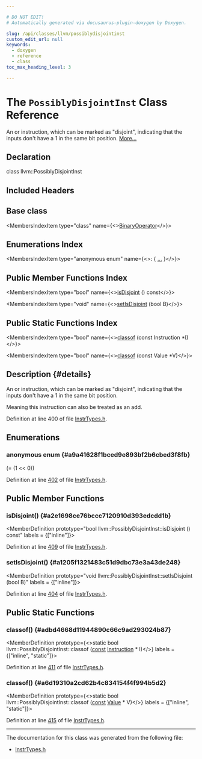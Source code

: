 ```yaml
---

# DO NOT EDIT!
# Automatically generated via docusaurus-plugin-doxygen by Doxygen.

slug: /api/classes/llvm/possiblydisjointinst
custom_edit_url: null
keywords:
  - doxygen
  - reference
  - class
toc_max_heading_level: 3

---
```





# The `PossiblyDisjointInst` Class Reference

<DoxygenPage pluginConfig={pluginConfig}>

An or instruction, which can be marked as &quot;disjoint&quot;, indicating that the inputs don&#39;t have a 1 in the same bit position. <a href="#details">More...</a>

## Declaration

<CodeBlock>class llvm::PossiblyDisjointInst</CodeBlock>

## Included Headers

<IncludesList>
<IncludesListItem
  filePath="llvm/IR/InstrTypes.h"
  permalink="/docs/api/files/include/include/llvm/include/llvm/ir/instrtypes-h"
  isLocal="true" />
</IncludesList>

## Base class

<MembersIndex>

<MembersIndexItem
  type="class"
  name={<><a href="/docs/api/classes/llvm/binaryoperator">BinaryOperator</a></>}>
</MembersIndexItem>

</MembersIndex>

## Enumerations Index

<MembersIndex>

<MembersIndexItem
  type="anonymous enum"
  name={<>:  &#123; <a href="#a9a41628f1bced9e893bf2b6cbed3f8fb">...</a> &#125;</>}>
</MembersIndexItem>

</MembersIndex>

## Public Member Functions Index

<MembersIndex>

<MembersIndexItem
  type="bool"
  name={<><a href="#a2e1698ce76bccc7120910d393edcdd1b">isDisjoint</a> () const</>}>
</MembersIndexItem>

<MembersIndexItem
  type="void"
  name={<><a href="#a1205f1321483c51d9dbc73e3a43de248">setIsDisjoint</a> (bool B)</>}>
</MembersIndexItem>

</MembersIndex>

## Public Static Functions Index

<MembersIndex>

<MembersIndexItem
  type="bool"
  name={<><a href="#adbd4668d11944890c66c9ad293024b87">classof</a> (const Instruction &#42;I)</>}>
</MembersIndexItem>

<MembersIndexItem
  type="bool"
  name={<><a href="#a6d19310a2cd62b4c834154f4f994b5d2">classof</a> (const Value &#42;V)</>}>
</MembersIndexItem>

</MembersIndex>

## Description {#details}

An or instruction, which can be marked as &quot;disjoint&quot;, indicating that the inputs don&#39;t have a 1 in the same bit position.

Meaning this instruction can also be treated as an add.

Definition at line 400 of file <a href="/docs/api/files/include/include/llvm/include/llvm/ir/instrtypes-h">InstrTypes.h</a>.

<SectionDefinition>

## Enumerations

### anonymous enum  {#a9a41628f1bced9e893bf2b6cbed3f8fb}

<MemberDefinition
  prototype="anonymous enum ">

<EnumerationList title="Enumeration values">

<Link id="a9a41628f1bced9e893bf2b6cbed3f8fba075d95b20304557edd5fe6863521f427" />
<EnumerationListItem name="IsDisjoint">
 (= (1 &lt;&lt; 0))
</EnumerationListItem>

</EnumerationList>

Definition at line <a href="/docs/api/files/include/include/llvm/include/llvm/ir/instrtypes-h/#l00402">402</a> of file <a href="/docs/api/files/include/include/llvm/include/llvm/ir/instrtypes-h">InstrTypes.h</a>.
</MemberDefinition>

</SectionDefinition>

<SectionDefinition>

## Public Member Functions

### isDisjoint() {#a2e1698ce76bccc7120910d393edcdd1b}

<MemberDefinition
  prototype="bool llvm::PossiblyDisjointInst::isDisjoint () const"
  labels = {["inline"]}>

Definition at line <a href="/docs/api/files/include/include/llvm/include/llvm/ir/instrtypes-h/#l00409">409</a> of file <a href="/docs/api/files/include/include/llvm/include/llvm/ir/instrtypes-h">InstrTypes.h</a>.
</MemberDefinition>

### setIsDisjoint() {#a1205f1321483c51d9dbc73e3a43de248}

<MemberDefinition
  prototype="void llvm::PossiblyDisjointInst::setIsDisjoint (bool B)"
  labels = {["inline"]}>

Definition at line <a href="/docs/api/files/include/include/llvm/include/llvm/ir/instrtypes-h/#l00404">404</a> of file <a href="/docs/api/files/include/include/llvm/include/llvm/ir/instrtypes-h">InstrTypes.h</a>.
</MemberDefinition>

</SectionDefinition>

<SectionDefinition>

## Public Static Functions

### classof() {#adbd4668d11944890c66c9ad293024b87}

<MemberDefinition
  prototype={<>static bool llvm::PossiblyDisjointInst::classof (<a href="/docs/api/files/lib/lib/target/lib/target/aarch64/aarch64promoteconstant-cpp/#a90f8350fecae261c25be85d38b451bff">const</a> <a href="/docs/api/classes/llvm/instruction">Instruction</a> &#42; I)</>}
  labels = {["inline", "static"]}>

Definition at line <a href="/docs/api/files/include/include/llvm/include/llvm/ir/instrtypes-h/#l00411">411</a> of file <a href="/docs/api/files/include/include/llvm/include/llvm/ir/instrtypes-h">InstrTypes.h</a>.
</MemberDefinition>

### classof() {#a6d19310a2cd62b4c834154f4f994b5d2}

<MemberDefinition
  prototype={<>static bool llvm::PossiblyDisjointInst::classof (<a href="/docs/api/files/lib/lib/target/lib/target/aarch64/aarch64promoteconstant-cpp/#a90f8350fecae261c25be85d38b451bff">const</a> <a href="/docs/api/classes/llvm/value">Value</a> &#42; V)</>}
  labels = {["inline", "static"]}>

Definition at line <a href="/docs/api/files/include/include/llvm/include/llvm/ir/instrtypes-h/#l00415">415</a> of file <a href="/docs/api/files/include/include/llvm/include/llvm/ir/instrtypes-h">InstrTypes.h</a>.
</MemberDefinition>

</SectionDefinition>

<hr/>

The documentation for this class was generated from the following file:

<ul>
<li><a href="/docs/api/files/include/include/llvm/include/llvm/ir/instrtypes-h">InstrTypes.h</a></li>
</ul>

</DoxygenPage>
